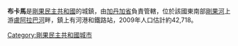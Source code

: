 {{unreferenced|time=2013-11-04T03:34:57+00:00}}
{{Infobox settlement
<!--See the Table at Infobox Settlement for all fields and descriptions of usage-->
<!-- Basic info  ---------------->
|name          =布卡馬
|other_name             =
|native_name            =  <!-- for cities whose native name is not in English -->
|nickname               = 
|settlement_type        =
|motto                  =
<!-- images and maps  ----------->
|image_skyline          = 
|imagesize              = 
|image_caption          = 
|image_flag             = 
|flag_size              =
|image_seal             = 
|seal_size              =
|image_shield           = 
|shield_size            =
|image_map              = 
|mapsize                =
|map_caption            = 
|pushpin_map            = Democratic Republic of the Congo<!-- the name of a location map as per http://en.wikipedia.org/wiki/Template:Location_map -->
|pushpin_label_position =bottom
|pushpin_mapsize        =300
|pushpin_map_caption    =
<!-- Location ------------------>
|coordinates_region     = CD
|subdivision_type       = 國家
|subdivision_name       = {{DRC}}
|subdivision_type1      = 省
|subdivision_name1      = [[加丹加省|加丹加省]]
|subdivision_type2      =
|subdivision_name2      = 
|subdivision_type3      =
|subdivision_name3      = 
|<!-- Politics ----------------->
|government_footnotes   =
|government_type        =
|leader_title           =
|leader_name            =
|leader_title1          =  <!-- for places with, say, both a mayor and a city manager -->
|leader_name1           =
|established_title      =  <!-- Settled -->
|established_date       = 
<!-- Area    --------------------->
|area_magnitude         = 
|unit_pref                =Imperial <!--Enter: Imperial, if Imperial (metric) is desired-->
|area_footnotes           =
|area_total_km2           =  <!-- ALL fields dealing with a measurements are subject to automatic unit conversion-->
|area_land_km2            = <!--See table @ Template:Infobox Settlement for details on automatic unit conversion-->
<!-- Population   ----------------------->
|population_as_of               =2009
|population_footnotes           =
|population_note                =
|population_total               =42718
|population_density_km2         =
|population_density_sq_mi       =
|population_metro               =
|population_density_metro_km2   =
|population_density_metro_sq_mi =
|population_blank1_title        =Ethnicities
|population_blank1              =
|population_density_blank1_km2 =   
|population_density_blank1_sq_mi =
<!-- General information  --------------->
|timezone               =
|utc_offset             = +2
|timezone_DST           = 
|utc_offset_DST         = 
|latd=9|latm=12|lats= |latNS=S
|longd=25|longm=50|longs=|longEW=E
|elevation_footnotes    =  <!--for references: use <ref> </ref> tags-->
|elevation_m            = 
|elevation_ft           =
<!-- Area/postal codes & others -------->
|postal_code_type       =  <!-- enter ZIP code, Postcode, Post code, Postal code... -->
|postal_code            =
|area_code              =
|blank_name             =
|blank_info             =
|blank1_name            =
|blank1_info            =
|website                = 
|footnotes              = 
}} 

'''布卡馬'''是[[剛果民主共和國|剛果民主共和國]]的城鎮，由[[加丹加省|加丹加省]]負責管轄，位於該國東南部[[剛果河|剛果河]]上游[[盧阿拉巴河|盧阿拉巴河]]畔，鎮上有河港和鐵路站，2009年人口估計約42,718。

{{coord|09|12|S|25|50|E|type:adm2nd_source:frwiki|display=title}}

[[Category:剛果民主共和國城市|Category:剛果民主共和國城市]]
